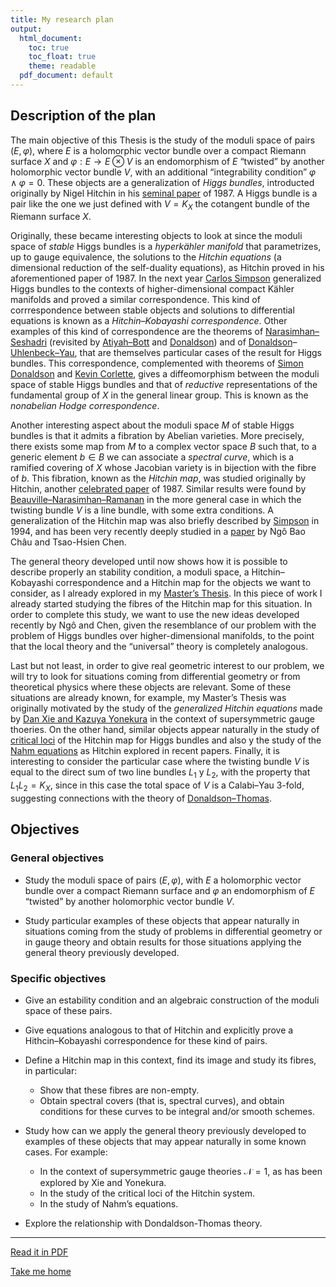 ```yaml
---
title: My research plan
output:
  html_document: 
    toc: true
    toc_float: true
    theme: readable
  pdf_document: default
---
```


## Description of the plan
The main objective of this Thesis is the study of the moduli space of pairs $(E,\varphi)$, where $E$ is a holomorphic vector bundle over a compact Riemann surface $X$ and $\varphi:E \rightarrow E \otimes V$ is an endomorphism of $E$ "twisted" by another holomorphic vector bundle $V$, with an additional "integrability condition" $\varphi \wedge \varphi = 0$. These objects are a generalization of *Higgs bundles*, introducted originally by Nigel Hitchin in his [seminal paper](https://londmathsoc.onlinelibrary.wiley.com/doi/abs/10.1112/plms/s3-55.1.59) of 1987. A Higgs bundle is a pair like the one we just defined with $V=K_X$ the cotangent bundle of the Riemann surface $X$.

Originally, these became interesting objects to look at since the moduli space of *stable* Higgs bundles is a *hyperkähler manifold* that parametrizes, up to gauge equivalence, the solutions to the *Hitchin equations* (a dimensional reduction of the self-duality equations), as Hitchin proved in his aforementioned paper of 1987. In the next year [Carlos Simpson](https://faculty.math.illinois.edu/~dowdall/talk_resources--GEAR2012/Bradlow/some_resources/I.7-Simpson.pdf) generalized Higgs bundles to the contexts of higher-dimensional compact Kähler manifolds and proved a similar correspondence. This kind of corrrespondence between stable objects and solutions to differential equations is known as a *Hitchin--Kobayashi correspondence*. Other examples of this kind of correspondence are the theorems of [Narasimhan--Seshadri](https://www.jstor.org/stable/1970710?seq=1) (revisited by [Atiyah--Bott](http://www.math.toronto.edu/mgualt/Morse%20Theory/Atiyah-Bott.pdf) and [Donaldson](https://projecteuclid.org/download/pdf_1/euclid.jdg/1214437664)) and of [Donaldson](https://londmathsoc.onlinelibrary.wiley.com/doi/abs/10.1112/plms/s3-50.1.1)--[Uhlenbeck--Yau](https://onlinelibrary.wiley.com/doi/abs/10.1002/cpa.3160390714), that are themselves particular cases of the result for Higgs bundles. This correspondence, complemented with theorems of [Simon Donaldson](https://londmathsoc.onlinelibrary.wiley.com/doi/abs/10.1112/plms/s3-55.1.127) and [Kevin Corlette](https://projecteuclid.org/download/pdf_1/euclid.jdg/1214442469), gives a diffeomorphism between the moduli space of stable Higgs bundles and that of *reductive* representations of the fundamental group of $X$ in the general linear group. This is known as the *nonabelian Hodge correspondence*.

Another interesting aspect about the moduli space $M$ of stable Higgs bundles is that it admits a fibration by Abelian varieties. More precisely, there exists some map from $M$ to a complex vector space $B$ such that, to a generic element $b\in B$ we can associate a *spectral curve*, which is a ramified covering of $X$ whose Jacobian variety is in bijection with the fibre of $b$.
This fibration, known as the *Hitchin map*, was studied originally by Hitchin, another [celebrated paper](https://projecteuclid.org/euclid.dmj/1077305506) of 1987. Similar results were found by [Beauville--Narasimhan--Ramanan](https://math.unice.fr/~beauvill/pubs/bnr.pdf) in the more general case in which the twisting bundle $V$ is a line bundle, with some extra conditions. A generalization of the Hitchin map was also briefly described by [Simpson](http://www.numdam.org/article/PMIHES_1994__80__5_0.pdf) in 1994, and has been very recently deeply studied in a [paper](https://arxiv.org/pdf/1905.04741.pdf) by Ngô Bao Châu and Tsao-Hsien Chen.

The general theory developed until now shows how it is possible to describe properly an stability condition, a moduli space, a Hitchin--Kobayashi correspondence and a Hitchin map for the objects we want to consider, as I already explored in my [Master's Thesis](https://guillegallego.xyz/files/guillermoTFM.pdf). In this piece of work I already started studying the fibres of the Hitchin map for this situation. In order to complete this study, we want to use the new ideas developed recently by Ngô and Chen, given the resemblance of our problem with the problem of Higgs bundles over higher-dimensional manifolds, to the point that the local theory and the "universal" theory is completely analogous.

Last but not least, in order to give real geometric interest to our problem, we will try to look for situations coming from differential geometry or from theoretical physics where these objects are relevant. Some of these situations are already known, for example, my Master's Thesis was originally motivated by the study of the *generalized Hitchin equations* made by [Dan Xie and Kazuya Yonekura](https://arxiv.org/pdf/1310.0467.pdf) in the context of supersymmetric gauge thoeries. On the other hand, similar objects appear naturally in the study of [critical loci](https://arxiv.org/pdf/1712.09928.pdf) of the Hitchin map for Higgs bundles and also y the study of the [Nahm equations](https://arxiv.org/pdf/1708.08812.pdf) as Hitchin explored in recent papers. Finally, it is interesting to consider the particular case where the twisting bundle $V$ is equal to the direct sum of two line bundles $L_1$ y $L_2$, with the property that $L_1L_2=K_X$, since in this case the total space of $V$ is a Calabi--Yau 3-fold, suggesting connections with the theory of [Donaldson--Thomas](https://en.wikipedia.org/wiki/Donaldson%E2%80%93Thomas_theory).

## Objectives

### General objectives
+ Study the moduli space of pairs $(E,\varphi)$, with $E$ a holomorphic vector bundle over a compact Riemann surface and $\varphi$ an endomorphism of $E$ "twisted" by another holomorphic vector bundle $V$.

+ Study particular examples of these objects that appear naturally in situations coming from the study of problems in differential geometry or in gauge theory and obtain results for those situations applying the general theory previously developed.

### Specific objectives
+ Give an estability condition and an algebraic construction of the moduli space of these pairs. 

+ Give equations analogous to that of Hitchin and explicitly prove a Hithcin--Kobayashi correspondence for these kind of pairs.

+ Define a Hitchin map in this context, find its image and study its fibres, in particular:
	+ Show that these fibres are non-empty.
	+ Obtain spectral covers (that is, spectral curves), and obtain conditions for these curves to be integral and/or smooth schemes.

+ Study how can we apply the general theory previously developed to examples of these objects that may appear naturally in some known cases. For example:
	+ In the context of supersymmetric gauge theories $\mathcal{N}=1$, as has been explored by Xie and Yonekura.
	+ In the study of the critical loci of the Hitchin system. 
	+ In the study of Nahm's equations. 

+ Explore the relationship with Dondaldson-Thomas theory. 

----

[Read it in PDF](researchplan.pdf)

[Take me home](https://guillegran.github.io)
